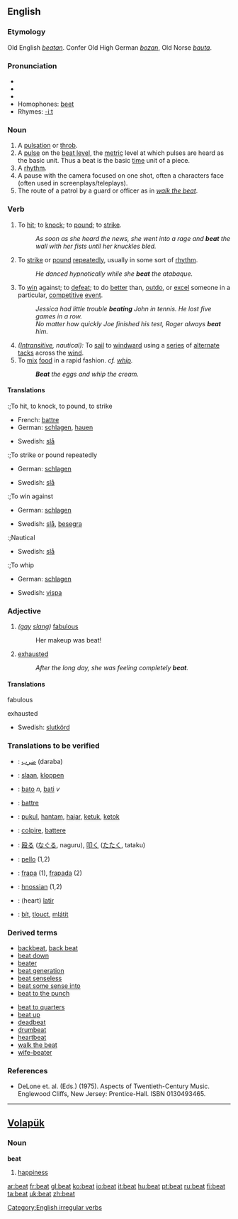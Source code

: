 ==English==

===Etymology===
Old English ''[[beatan]]''. Confer Old High German ''[[bozan]]'', Old Norse ''[[bauta]]''.

===Pronunciation===
*{{AHD|bēt}}
*{{IPA|/biːt/}}
*{{SAMPA|/bi:t/}}
*Homophones: [[beet]]
*Rhymes: [[Rhymes:English:-iːt|-iːt]]

===Noun===
{{en-noun}}

# A [[pulsation]] or [[throb]].
# A [[pulse]] on the [[beat level]], the [[metric]] level at which pulses are heard as the basic unit.  Thus a beat is the basic [[time]] unit of a piece.
# A [[rhythm]].
# A pause with the camera focused on one shot, often a characters face (often used in screenplays/teleplays).
# The route of a patrol by a guard or officer as in ''[[walk the beat]]''.

===Verb===
[[Category:English irregular verbs]]
{{en-verb|beats|beating|beat|beaten}}

# To [[hit]]; to [[knock]]; to [[pound]]; to [[strike]].
#:''As soon as she heard the news, she went into a rage and '''beat''' the wall with her fists until her knuckles bled.''
# To [[strike]] or [[pound]] [[repeatedly]], usually in some sort of [[rhythm]].
#:''He danced hypnotically while she '''beat''' the atabaque.''
# To [[win]] against; to [[defeat]]; to do [[better]] than, [[outdo]], or [[excel]] someone in a particular, [[competitive]] [[event]].
#:''Jessica had little trouble '''beating''' John in tennis.  He lost five games in a row.''
#:''No matter how quickly Joe finished his test, Roger always '''beat''' him.''
# ''([[Intransitive]], nautical):'' To [[sail]] to [[windward]] using a [[series]] of [[alternate]] [[tack]]s across the [[wind]].
# To [[mix]] [[food]] in a rapid fashion. ''cf. [[whip]].''
#:'''''Beat''' the eggs and whip the cream.''

====Translations====
:;To hit, to knock, to pound, to strike
{{top}}
*French: [[battre]]
*German: [[schlagen]], [[hauen]]
{{mid}}
*Swedish: [[slå]]
{{bottom}}

:;To strike or pound repeatedly
{{top}}
*German: [[schlagen]]
{{mid}}
*Swedish: [[slå]]
{{bottom}}

:;To win against
{{top}}
*German: [[schlagen]]
{{mid}}
*Swedish: [[slå]], [[besegra]]
{{bottom}}

:;Nautical
{{top}}
{{mid}}
*Swedish: [[slå]]
{{bottom}}

:;To whip
{{top}}
*German: [[schlagen]]
{{mid}}
*Swedish: [[vispa]]
{{bottom}}

===Adjective===
{{en-adj-more}}

# ''([[gay]] [[slang]])'' [[fabulous]]
#:Her makeup was beat!
# [[exhausted]]
#:''After the long day, she was feeling completely '''beat'''.''

====Translations====
;fabulous
{{top}}
{{mid}}
{{bottom}}

;exhausted
{{top}}
{{mid}}
*Swedish: [[slutkörd]]
{{bottom}}
===Translations to be verified===
<!--most likely belonging to verb-->
{{rfc-trans}}
{{checktrans}}
{{top}}
*{{ttbc|{{ttbc|Arabic}}}}: [[ضرب]] (daraba)
*{{ttbc|Dutch}}: [[slaan]], [[kloppen]]
*{{ttbc|Esperanto}}: [[bato]] ''n'', [[bati]] ''v''
*{{ttbc|French}}: [[battre]]
*{{ttbc|Indonesian}}: [[pukul]], [[hantam]], [[hajar]], [[ketuk]], [[ketok]]
*{{ttbc|Italian}}: [[colpire]], [[battere]]
{{mid}}
*{{ttbc|Japanese}}: [[殴る]] ([[なぐる]], naguru), [[叩く]] ([[たたく]], tataku)
*{{ttbc|Latin}}: [[pello]] (1,2)
*{{ttbc|Novial}}: [[frapa]] (1), [[frapada]] (2)
*{{ttbc|Old English}}: [[hnossian]] (1,2)
*{{ttbc|Spanish}}: (heart) [[latir]]
*{{ttbc|Czech}}: [[bít]], [[tlouct]], [[mlátit]]
{{bottom}}

===Derived terms===
{{top}}
*[[backbeat]], [[back beat]]
*[[beat down]]
*[[beater]]
*[[beat generation]]
*[[beat senseless]]
*[[beat some sense into]]
*[[beat to the punch]]
{{mid}}
*[[beat to quarters]]
*[[beat up]]
*[[deadbeat]]
*[[drumbeat]]
*[[heartbeat]]
*[[walk the beat]]
*[[wife-beater]]
{{bottom}}

===References===
*DeLone et. al. (Eds.) (1975). Aspects of Twentieth-Century Music. Englewood Cliffs, New Jersey: Prentice-Hall. ISBN 0130493465.

----

==[[Volapük]]==

===Noun===
'''beat'''

# [[happiness]]

[[ar:beat]]
[[fr:beat]]
[[gl:beat]]
[[ko:beat]]
[[io:beat]]
[[it:beat]]
[[hu:beat]]
[[pt:beat]]
[[ru:beat]]
[[fi:beat]]
[[ta:beat]]
[[uk:beat]]
[[zh:beat]]